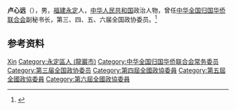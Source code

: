 '''卢心远'''（{{bd|1911年||1985年|}}），男，[[福建|福建]][[永定县|永定]]人，[[中华人民共和国|中华人民共和国]]政治人物，曾任[[中华全国归国华侨联合会|中华全国归国华侨联合会]]副秘书长，第三、四、五、六届全国政协委员。<ref>{{Cite book|title=历届全国政协委员人名辞典|author=|publisher=中国国际广播出版社|year=1996|isbn=9787507813746|location=北京|pages=286}}</ref>

== 参考资料 ==
{{reflist}}

{{中国人物小作品}}
{{Navboxes 
| title  = 卢心远在[[中华全国归国华侨联合会|中华全国归国华侨联合会]]的职务
| list1  =
{{中华全国归国华侨联合会第一届委员会}}
{{中华全国归国华侨联合会第二届委员会}}
{{中华全国归国华侨联合会第三届委员会}}
}}

{{Authority control}}
{{DEFAULTSORT:Lu卢}}
[[Category:卢姓|Xin]]
[[Category:永定區人_(龍巖市)|Category:永定區人 (龍巖市)]]
[[Category:中华全国归国华侨联合会常务委员|Category:中华全国归国华侨联合会常务委员]]
[[Category:第三届全国政协委员|Category:第三届全国政协委员]]
[[Category:第四屆全國政協委員|Category:第四屆全國政協委員]]
[[Category:第五屆全國政協委員|Category:第五屆全國政協委員]]
[[Category:第六屆全國政協委員|Category:第六屆全國政協委員]]